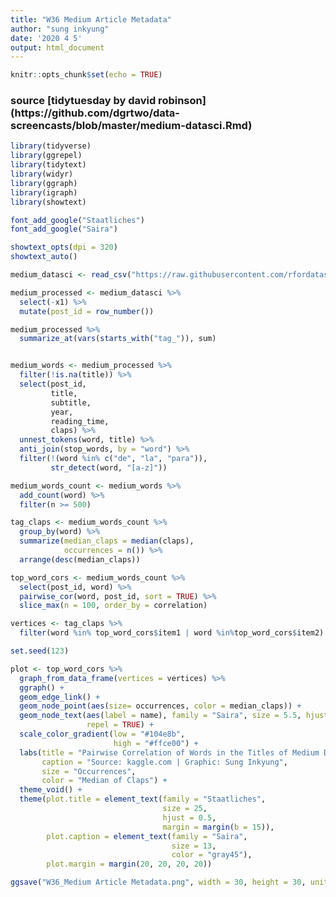 ```yaml
---
title: "W36 Medium Article Metadata"
author: "sung inkyung"
date: '2020 4 5'
output: html_document
---
```


```r
knitr::opts_chunk$set(echo = TRUE)
```
### source [tidytuesday by david robinson] (https://github.com/dgrtwo/data-screencasts/blob/master/medium-datasci.Rmd)
```r
library(tidyverse)
library(ggrepel)
library(tidytext)
library(widyr)
library(ggraph)
library(igraph)
library(showtext)

font_add_google("Staatliches")
font_add_google("Saira")

showtext_opts(dpi = 320)
showtext_auto()
```


```r
medium_datasci <- read_csv("https://raw.githubusercontent.com/rfordatascience/tidytuesday/master/data/2018/2018-12-04/medium_datasci.csv")
```


```r
medium_processed <- medium_datasci %>% 
  select(-x1) %>% 
  mutate(post_id = row_number())

medium_processed %>% 
  summarize_at(vars(starts_with("tag_")), sum)


medium_words <- medium_processed %>% 
  filter(!is.na(title)) %>% 
  select(post_id,
         title, 
         subtitle, 
         year, 
         reading_time, 
         claps) %>% 
  unnest_tokens(word, title) %>% 
  anti_join(stop_words, by = "word") %>% 
  filter(!(word %in% c("de", "la", "para")),
         str_detect(word, "[a-z]"))

medium_words_count <- medium_words %>%
  add_count(word) %>%
  filter(n >= 500)  

tag_claps <- medium_words_count %>% 
  group_by(word) %>% 
  summarize(median_claps = median(claps),
            occurrences = n()) %>% 
  arrange(desc(median_claps)) 

```


```r
top_word_cors <- medium_words_count %>% 
  select(post_id, word) %>% 
  pairwise_cor(word, post_id, sort = TRUE) %>% 
  slice_max(n = 100, order_by = correlation)

vertices <- tag_claps %>% 
  filter(word %in% top_word_cors$item1 | word %in%top_word_cors$item2)

set.seed(123)

plot <- top_word_cors %>% 
  graph_from_data_frame(vertices = vertices) %>% 
  ggraph() +
  geom_edge_link() +
  geom_node_point(aes(size= occurrences, color = median_claps)) +
  geom_node_text(aes(label = name), family = "Saira", size = 5.5, hjust = 1,
                 repel = TRUE) +
  scale_color_gradient(low = "#104e8b",
                       high = "#ffce00") +
  labs(title = "Pairwise Correlation of Words in the Titles of Medium Data Science Articles",
       caption = "Source: kaggle.com | Graphic: Sung Inkyung",
       size = "Occurrences",
       color = "Median of Claps") +
  theme_void() +
  theme(plot.title = element_text(family = "Staatliches",
                                  size = 25,
                                  hjust = 0.5,
                                  margin = margin(b = 15)),
        plot.caption = element_text(family = "Saira",
                                    size = 13,
                                    color = "gray45"),
        plot.margin = margin(20, 20, 20, 20)) 

ggsave("W36_Medium Article Metadata.png", width = 30, height = 30, units = "cm")
```

